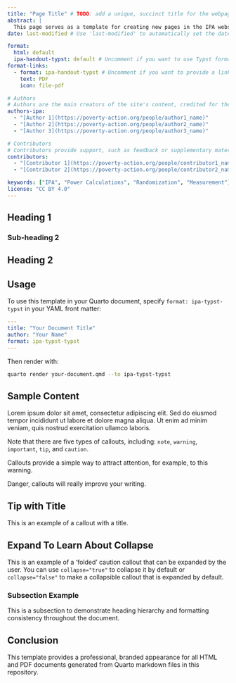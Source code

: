 ```yaml
---
title: "Page Title" # TODO: add a unique, succinct title for the webpage
abstract: |
  This page serves as a template for creating new pages in the IPA website. It includes sections for authors, contributors, and content structure.
date: last-modified # Use 'last-modified' to automatically set the date to the last modification date of the file. Or set a specific date like '2025-01-01' for a fixed date.

format:
  html: default
  ipa-handout-typst: default # Uncomment if you want to use Typst format for PDF generation
format-links:
  - format: ipa-handout-typst # Uncomment if you want to provide a link to a PDF version of the page
    text: PDF
    icon: file-pdf

# Authors
# Authors are the main creators of the site's content, credited for their work and responsible for its core development, including writing and editing.
authors-ipa:
  - "[Author 1](https://poverty-action.org/people/author1_name)"
  - "[Author 2](https://poverty-action.org/people/author2_name)"
  - "[Author 3](https://poverty-action.org/people/author3_name)"

# Contributors
# Contributors provide support, such as feedback or supplementary materials for the site. They can also be responsible for updating/maintaining the site.
contributors:
  - "[Contributor 1](https://poverty-action.org/people/contributor1_name)"
  - "[Contributor 2](https://poverty-action.org/people/contributor2_name)"

keywords: ["IPA", "Power Calculations", "Randomization", "Measurement"]
license: "CC BY 4.0"
---
```



## Heading 1

### Sub-heading 2

## Heading 2

## Usage

To use this template in your Quarto document, specify `format: ipa-typst-typst` in your YAML front matter:

```yaml
---
title: "Your Document Title"
author: "Your Name"
format: ipa-typst-typst
---
```

Then render with:

```bash
quarto render your-document.qmd --to ipa-typst-typst
```

## Sample Content

Lorem ipsum dolor sit amet, consectetur adipiscing elit. Sed do eiusmod tempor incididunt ut labore et dolore magna aliqua. Ut enim ad minim veniam, quis nostrud exercitation ullamco laboris.

::: {.callout-note}
Note that there are five types of callouts, including:
`note`, `warning`, `important`, `tip`, and `caution`.
:::

::: {.callout-warning}
Callouts provide a simple way to attract attention, for example, to this warning.
:::

::: {.callout-important}
Danger, callouts will really improve your writing.
:::

::: {.callout-tip}

## Tip with Title

This is an example of a callout with a title.
:::

::: {.callout-caution collapse="true"}

## Expand To Learn About Collapse

This is an example of a 'folded' caution callout that can be expanded by the user. You can use `collapse="true"` to collapse it by default or `collapse="false"` to make a collapsible callout that is expanded by default.
:::

### Subsection Example

This is a subsection to demonstrate heading hierarchy and formatting consistency throughout the document.

## Conclusion

This template provides a professional, branded appearance for all HTML and PDF documents generated from Quarto markdown files in this repository.
